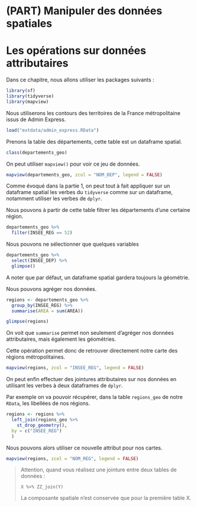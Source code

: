 # (PART) Manipuler des données spatiales {.unnumbered}

# Les opérations sur données attributaires {#operation-sur-donnees-attributaires}

Dans ce chapitre, nous allons utiliser les packages suivants :

```r
library(sf)
library(tidyverse)
library(mapview)
```

Nous utiliserons les contours des territoires de la France métropolitaine issus de Admin Express.

```r
load("extdata/admin_express.RData")
```

Prenons la table des départements, cette table est un dataframe spatial.

```r
class(departements_geo)
```

On peut utiliser `mapview()` pour voir ce jeu de données.

```r
mapview(departements_geo, zcol = "NOM_DEP", legend = FALSE)
```

Comme évoqué dans la partie 1, on peut tout à fait appliquer sur un dataframe spatial les verbes du `tidyverse` comme sur un dataframe, notamment utiliser les verbes de `dplyr`.

Nous pouvons à partir de cette table filtrer les départements d'une certaine région.

```r
departements_geo %>%
  filter(INSEE_REG == 52)
```

Nous pouvons ne sélectionner que quelques variables

```r
departements_geo %>%
  select(INSEE_DEP) %>%
  glimpse()
```

A noter que par défaut, un dataframe spatial gardera toujours la géométrie.

Nous pouvons agréger nos données.

```r
regions <- departements_geo %>%
  group_by(INSEE_REG) %>%
  summarise(AREA = sum(AREA))

glimpse(regions)
```

On voit que `summarise` permet non seulement d'agréger nos données attributaires, mais également les géométries.

Cette opération permet donc de retrouver directement notre carte des régions métropolitaines.

```r
mapview(regions, zcol = "INSEE_REG", legend = FALSE)
```

On peut enfin effectuer des jointures attributaires sur nos données en utilisant les verbes à deux dataframes de `dplyr`.

Par exemple on va pouvoir récupérer, dans la table `regions_geo` de notre `RData`, les libellées de nos régions.

```r
regions <- regions %>%
  left_join(regions_geo %>%
    st_drop_geometry(),
  by = c("INSEE_REG")
  )
```

Nous pouvons alors utiliser ce nouvelle attribut pour nos cartes.

```r
mapview(regions, zcol = "NOM_REG", legend = FALSE)
```

> Attention, quand vous réalisez une jointure entre deux tables de données :
>
> `X %>% ZZ_join(Y)`
>
> La composante spatiale n'est conservée que pour la première table X.

